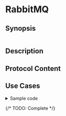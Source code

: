 # RabbitMQ

## Synopsis

```yaml
```

## Description

## Protocol Content

## Use Cases

<details>
<summary>Sample code</summary>
```yaml
```
</details>

{/* TODO: Complete */}